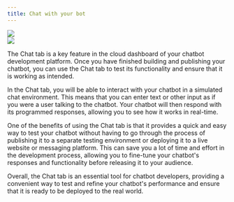 ```yaml
---
title: Chat with your bot
---
```



<Img src="./admin-dashboard.png" />

<br />

<Img src="./webchat-old.png" />

The Chat tab is a key feature in the cloud dashboard of your chatbot development platform. Once you have finished building and publishing your chatbot, you can use the Chat tab to test its functionality and ensure that it is working as intended.

In the Chat tab, you will be able to interact with your chatbot in a simulated chat environment. This means that you can enter text or other input as if you were a user talking to the chatbot. Your chatbot will then respond with its programmed responses, allowing you to see how it works in real-time.

One of the benefits of using the Chat tab is that it provides a quick and easy way to test your chatbot without having to go through the process of publishing it to a separate testing environment or deploying it to a live website or messaging platform. This can save you a lot of time and effort in the development process, allowing you to fine-tune your chatbot's responses and functionality before releasing it to your audience.

Overall, the Chat tab is an essential tool for chatbot developers, providing a convenient way to test and refine your chatbot's performance and ensure that it is ready to be deployed to the real world.
